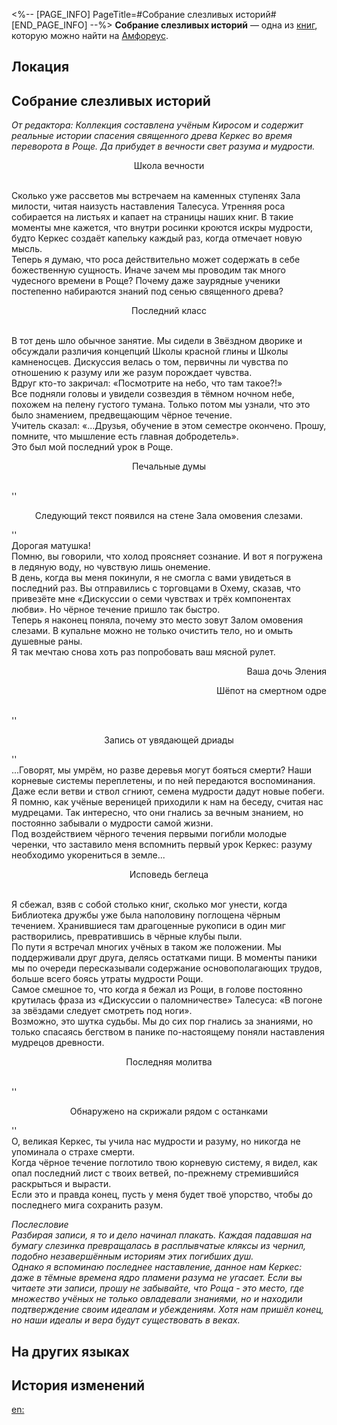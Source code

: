 <%-- [PAGE_INFO]
PageTitle=#Собрание слезливых историй#
[END_PAGE_INFO] --%>
{{Дополнить}}
{{Книга Инфобокс
|id           = 496
|partIds      = 190809
|Название     = 
|Изображение  = Предмет Книга Амфореус 1.png
|Мир          = Амфореус
|Томов        = 1
|Автор        = <!--нужно добавить-->
|Описание     = Записи реальных историй времён великих перемен в Роще, собранные учёным Киросом. В процессе написания он много плакал, что затрудняло продолжение работы, - отсюда и название сборника.
|Том1         = {{tx}}
|Источник1    = {{tx|Отсутствует источник}}
|Персонажи    = 
|Фракции      = 
}}
'''Собрание слезливых историй''' — одна из [[Книги|книг]], которую можно найти на [[Амфореус]].

==Локация==
{{Отметка карты|<!--название карты-->|<!--id отметки-->}}

==Собрание слезливых историй==
''От редактора: Коллекция составлена учёным Киросом и содержит реальные истории спасения священного древа Керкес во время переворота в Роще. Да прибудет в вечности свет разума и мудрости.''

<div align="center">Школа вечности</div><br />Сколько уже рассветов мы встречаем на каменных ступенях Зала милости, читая наизусть наставления Талесуса. Утренняя роса собирается на листьях и капает на страницы наших книг. В такие моменты мне кажется, что внутри росинки кроются искры мудрости, будто Керкес создаёт капельку каждый раз, когда отмечает новую мысль.<br />
Теперь я думаю, что роса действительно может содержать в себе божественную сущность. Иначе зачем мы проводим так много чудесного времени в Роще? Почему даже заурядные ученики постепенно набираются знаний под сенью священного древа?

<div align="center">Последний класс</div><br />В тот день шло обычное занятие. Мы сидели в Звёздном дворике и обсуждали различия концепций Школы красной глины и Школы камненосцев. Дискуссия велась о том, первичны ли чувства по отношению к разуму или же разум порождает чувства.<br />
Вдруг кто-то закричал: «Посмотрите на небо, что там такое?!»<br />
Все подняли головы и увидели созвездия в тёмном ночном небе, похожем на пелену густого тумана. Только потом мы узнали, что это было знамением, предвещающим чёрное течение.<br />
Учитель сказал: «...Друзья, обучение в этом семестре окончено. Прошу, помните, что мышление есть главная добродетель».<br />
Это был мой последний урок в Роще.

<div align="center">Печальные думы</div><br />''<div align="center">Следующий текст появился на стене Зала омовения слезами.</div>''<br />
Дорогая матушка!<br />
Помню, вы говорили, что холод проясняет сознание. И вот я погружена в ледяную воду, но чувствую лишь онемение.<br />
В день, когда вы меня покинули, я не смогла с вами увидеться в последний раз. Вы отправились с торговцами в Охему, сказав, что привезёте мне «Дискуссии о семи чувствах и трёх компонентах любви». Но чёрное течение пришло так быстро.<br />
Теперь я наконец поняла, почему это место зовут Залом омовения слезами. В купальне можно не только очистить тело, но и омыть душевные раны.<br />
Я так мечтаю снова хоть раз попробовать ваш мясной рулет.<br /><div align="right">Ваша дочь Эления

Шёпот на смертном одре</div><br />''<div align="center">Запись от увядающей дриады</div>''<br />
...Говорят, мы умрём, но разве деревья могут бояться смерти? Наши корневые системы переплетены, и по ней передаются воспоминания. Даже если ветви и ствол сгниют, семена мудрости дадут новые побеги.<br />
Я помню, как учёные вереницей приходили к нам на беседу, считая нас мудрецами. Так интересно, что они гнались за вечным знанием, но постоянно забывали о мудрости самой жизни.<br />
Под воздействием чёрного течения первыми погибли молодые черенки, что заставило меня вспомнить первый урок Керкес: разуму необходимо укорениться в земле...

<div align="center">Исповедь беглеца</div><br />Я сбежал, взяв с собой столько книг, сколько мог унести, когда Библиотека дружбы уже была наполовину поглощена чёрным течением. Хранившиеся там драгоценные рукописи в один миг растворились, превратившись в чёрные клубы пыли.<br />
По пути я встречал многих учёных в таком же положении. Мы поддерживали друг друга, делясь остатками пищи. В моменты паники мы по очереди пересказывали содержание основополагающих трудов, больше всего боясь утраты мудрости Рощи.<br />
Самое смешное то, что когда я бежал из Рощи, в голове постоянно крутилась фраза из «Дискуссии о паломничестве» Талесуса: «В погоне за звёздами следует смотреть под ноги».<br />
Возможно, это шутка судьбы. Мы до сих пор гнались за знаниями, но только спасаясь бегством в панике по-настоящему поняли наставления мудрецов древности.

<div align="center">Последняя молитва</div><br />''<div align="center">Обнаружено на скрижали рядом с останками</div>''<br />
О, великая Керкес, ты учила нас мудрости и разуму, но никогда не упоминала о страхе смерти.<br />
Когда чёрное течение поглотило твою корневую систему, я видел, как опал последний лист с твоих ветвей, по-прежнему стремившийся раскрыться и вырасти.<br />
Если это и правда конец, пусть у меня будет твоё упорство, чтобы до последнего мига сохранить разум.

''Послесловие''<br />
''Разбирая записи, я то и дело начинал плакать. Каждая падавшая на бумагу слезинка превращалась в расплывчатые кляксы из чернил, подобно незавершённым историям этих погибших душ.''<br />
''Однако я вспоминаю последнее наставление, данное нам Керкес: даже в тёмные времена ядро пламени разума не угасает. Если вы читаете эти записи, прошу не забывайте, что Роща - это место, где множество учёных не только овладевали знаниями, но и находили подтверждение своим идеалам и убеждениям. Хотя нам пришёл конец, но наши идеалы и вера будут существовать в веках.''

==На других языках==
{{На других языках
|en   = Tearful Tales Collection
|zhs  = 垂泪集
|zht  = 垂淚集
|ja   = 落涙集
|ko   = 눈물집
|es   = Recopilación de historias lacrimógenas
|fr   = Recueil de contes larmoyants
|ru   = Собрание слезливых историй
|th   = ชุดบทความเคล้าน้ำตา
|vi   = Tuyển Tập Câu Chuyện Đầy Nước Mắt
|de   = Sammlung von tränenreichen Geschichten
|id   = Kumpulan Cerita Mengharukan
|pt   = Coleção de Contos Lamuriosos
}}

==История изменений==
{{История изменений|3.5}}

[[en:]]
